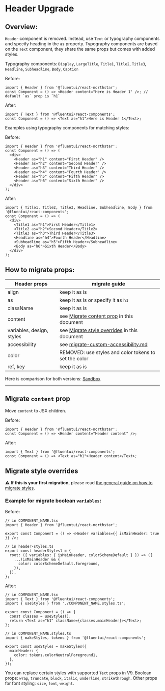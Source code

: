 
<Meta title="Concepts/Upgrading/from v0/Components/Header Upgrade" />

# Header Upgrade

## Overview:

`Header` component is removed. Instead, use `Text` or typography components and specify heading in the `as` property. Typography components are based on the `Text` component, they share the same props but comes with added styles.

Typography components:
`Display`, `LargeTitle`, `Title1`, `Title2`, `Title3`, `Headline`, `Subheadline`, `Body`, `Caption`

Before:

```tsx
import { Header } from '@fluentui/react-northstar';
const Component = () => <Header content="Here is Header 1" />; // default `as` prop is `h1`
```

After:

```tsx
import { Text } from '@fluentui/react-components';
const Component = () => <Text as="h1">Here is Header 1</Text>;
```

Examples using typography components for matching styles:

Before:

```tsx
import { Header } from '@fluentui/react-northstar';
const Component = () => (
  <div>
    <Header as="h1" content="First Header" />
    <Header as="h2" content="Second Header" />
    <Header as="h3" content="Third Header" />
    <Header as="h4" content="Fourth Header" />
    <Header as="h5" content="Fifth Header" />
    <Header as="h6" content="Sixth Header" />
  </div>
);
```

After:

```tsx
import { Title1, Title2, Title3, Headline, Subheadline, Body } from '@fluentui/react-components';
const Component = () => (
  <div>
    <Title1 as="h1">First Header</Title1>
    <Title2 as="h2">Second Header</Title2>
    <Title3 as="h3">Third Header</Title3>
    <Headline as="h4">Fourth Header</Headline>
    <Subheadline as="h5">Fifth Header</Subheadline>
    <Body as="h6">Sixth Header</Body>
  </div>
);
```

## How to migrate props:

| Header props              | migrate guide                                                                                            |
| ------------------------- | -------------------------------------------------------------------------------------------------------- |
| align                     | keep it as is                                                                                            |
| as                        | keep it as is or specify it as `h1`                                                                      |
| className                 | keep it as is                                                                                            |
| content                   | see [Migrate content prop](#./Migrate-content-prop) in this document                                     |
| variables, design, styles | see [Migrate style overrides](#./Migrate-style-overrides) in this document                               |
| accessibility             | see [migrate-custom-accessibility.md](?path=/docs/concepts-upgrading-from-v0-custom-accessibility--page) |
| color                     | REMOVED: use styles and color tokens to set the color                                                    |
| ref, key                  | keep it as is                                                                                            |

Here is comparison for both versions: [Sandbox](https://codesandbox.io/s/header-text-fluentui-rcy2u4?file=/example.tsx)

---

## Migrate `content` prop

Move `content` to JSX children.

Before:

```tsx
import { Header } from '@fluentui/react-northstar';
const Component = () => <Header content="Header content" />;
```

After:

```tsx
import { Text } from '@fluentui/react-components';
const Component = () => <Text as="h1">Header content</Text>;
```

## Migrate style overrides

⚠️ **If this is your first migration**, please read [the general guide on how to migrate styles](?path=/docs/concepts-upgrading-from-v0-custom-style-overrides--page).

### Example for migrate boolean `variables`:

Before:

```tsx
// in COMPONENT_NAME.tsx
import { Header } from '@fluentui/react-northstar';

export const Component = () => <Header variables={{ isMainHeader: true }} />;

// in header-styles.ts
export const headerStyles1 = {
  root: ({ variables: { isMainHeader, colorSchemeDefault } }) => ({
    ...(isMainHeader && {
      color: colorSchemeDefault.foreground,
    }),
  }),
};
```

After:

```tsx
// in COMPONENT_NAME.tsx
import { Text } from '@fluentui/react-components';
import { useStyles } from './COMPONENT_NAME.styles.ts';

export const Component = () => {
  const classes = useStyles();
  return <Text as="h1" className={classes.mainHeader}></Text>;
};

// in COMPONENT_NAME.styles.ts
import { makeStyles, tokens } from '@fluentui/react-components';

export const useStyles = makeStyles({
  mainHeader: {
    color: tokens.colorNeutralForeground1,
  },
});
```

You can replace certain styles with supported `Text` props in V9. Boolean props: `wrap`, `truncate`, `block`, `italic`, `underline`, `strikethrough`. Other props for font styling: `size`, `font`, `weight`.
